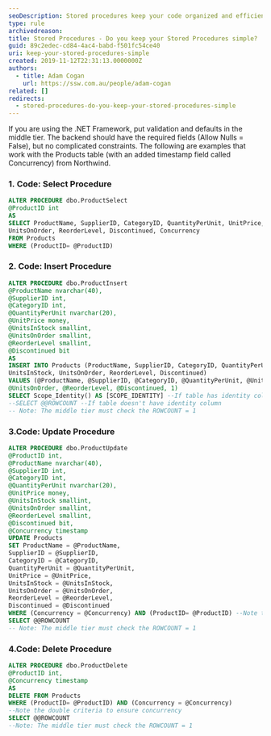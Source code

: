 ```yaml
---
seoDescription: Stored procedures keep your code organized and efficient by encapsulating logic and reducing database complexity.
type: rule
archivedreason:
title: Stored Procedures - Do you keep your Stored Procedures simple?
guid: 89c2edec-cd84-4ac4-babd-f501fc54ce40
uri: keep-your-stored-procedures-simple
created: 2019-11-12T22:31:13.0000000Z
authors:
  - title: Adam Cogan
    url: https://ssw.com.au/people/adam-cogan
related: []
redirects:
  - stored-procedures-do-you-keep-your-stored-procedures-simple
---
```


If you are using the .NET Framework, put validation and defaults in the middle tier. The backend should have the required fields (Allow Nulls = False), but no complicated constraints. The following are examples that work with the Products table (with an added timestamp field called Concurrency) from Northwind.
### 1. Code: Select Procedure

```sql
ALTER PROCEDURE dbo.ProductSelect
@ProductID int
AS
SELECT ProductName, SupplierID, CategoryID, QuantityPerUnit, UnitPrice, UnitsInStock,
UnitsOnOrder, ReorderLevel, Discontinued, Concurrency
FROM Products
WHERE (ProductID= @ProductID)
```

### 2. Code: Insert Procedure

```sql
ALTER PROCEDURE dbo.ProductInsert
@ProductName nvarchar(40),
@SupplierID int,
@CategoryID int,
@QuantityPerUnit nvarchar(20),
@UnitPrice money,
@UnitsInStock smallint,
@UnitsOnOrder smallint,
@ReorderLevel smallint,
@Discontinued bit
AS
INSERT INTO Products (ProductName, SupplierID, CategoryID, QuantityPerUnit, UnitPrice,
UnitsInStock, UnitsOnOrder, ReorderLevel, Discontinued)
VALUES (@ProductName, @SupplierID, @CategoryID, @QuantityPerUnit, @UnitPrice, @UnitsInStock,
@UnitsOnOrder, @ReorderLevel, @Discontinued, 1)
SELECT Scope_Identity() AS [SCOPE_IDENTITY] --If table has identity column
--SELECT @@ROWCOUNT --If table doesn't have identity column
-- Note: The middle tier must check the ROWCOUNT = 1
```

### 3.Code: Update Procedure

```sql
ALTER PROCEDURE dbo.ProductUpdate
@ProductID int,
@ProductName nvarchar(40),
@SupplierID int,
@CategoryID int,
@QuantityPerUnit nvarchar(20),
@UnitPrice money,
@UnitsInStock smallint,
@UnitsOnOrder smallint,
@ReorderLevel smallint,
@Discontinued bit,
@Concurrency timestamp
UPDATE Products
SET ProductName = @ProductName,
SupplierID = @SupplierID,
CategoryID = @CategoryID,
QuantityPerUnit = @QuantityPerUnit,
UnitPrice = @UnitPrice,
UnitsInStock = @UnitsInStock,
UnitsOnOrder = @UnitsOnOrder,
ReorderLevel = @ReorderLevel,
Discontinued = @Discontinued
WHERE (Concurrency = @Concurrency) AND (ProductID= @ProductID) --Note the double criteria to ensure concurrency
SELECT @@ROWCOUNT
-- Note: The middle tier must check the ROWCOUNT = 1
```

### 4.Code: Delete Procedure

```sql
ALTER PROCEDURE dbo.ProductDelete
@ProductID int,
@Concurrency timestamp
AS
DELETE FROM Products
WHERE (ProductID= @ProductID) AND (Concurrency = @Concurrency)
--Note the double criteria to ensure concurrency
SELECT @@ROWCOUNT
--Note: The middle tier must check the ROWCOUNT = 1
```